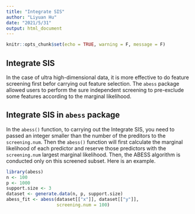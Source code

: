 ```yaml
---
title: "Integrate SIS"
author: "Liyuan Hu"
date: "2021/5/31"
output: html_document
---
```


```r
knitr::opts_chunk$set(echo = TRUE, warning = F, message = F)
```

## Integrate SIS

In the case of ultra high-dimensional data, it is more effective to do feature screening first befor carrying out feature selection. The `abess` package allowed users to perform the sure independent screening to pre-exclude some features according to the marginal likelihood.

## Integrate SIS in `abess` package

In the `abess()` function, to carrying out the Integrate SIS, you need to passed an integer smaller than the number of the preditors to the `screening.num`. Then the `abess()` function will first calculate the marginal likelihood of each predictor and reserve those predictors with the `screening.num` largest marginal likelihood. Then, the ABESS algorithm is conducted only on this screened subset. Here is an example.

```r
library(abess)
n <- 100
p <- 1000
support.size <- 3
dataset <- generate.data(n, p, support.size)
abess_fit <- abess(dataset[["x"]], dataset[["y"]], 
                   screening.num = 100)
```